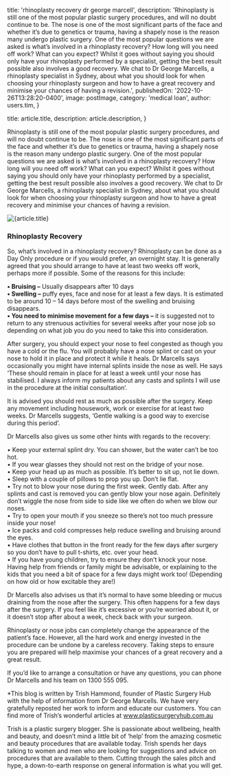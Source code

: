 
  title: 'rhinoplasty recovery dr george marcell',
  description: 'Rhinoplasty is still one of the most popular plastic surgery procedures, and will no doubt continue to be. The nose is one of the most significant parts of the face and whether it’s due to genetics or trauma, having a shapely nose is the reason many undergo plastic surgery. One of the most popular questions we are asked is what’s involved in a rhinoplasty recovery? How long will you need off work? What can you expect? Whilst it goes without saying you should only have your rhinoplasty performed by a specialist, getting the best result possible also involves a good recovery. We chat to Dr George Marcells, a rhinoplasty specialist in Sydney, about what you should look for when choosing your rhinoplasty surgeon and how to have a great recovery and minimise your chances of having a revision.',
  publishedOn: '2022-10-26T13:28:20-0400',
  image: postImage,
  category: 'medical loan',
  author: users.tim,
}

  title: article.title,
  description: article.description,
}


Rhinoplasty is still one of the most popular plastic surgery procedures, and will no doubt continue to be. The nose is one of the most significant parts of the face and whether it’s due to genetics or trauma, having a shapely nose is the reason many undergo plastic surgery. One of the most popular questions we are asked is what’s involved in a rhinoplasty recovery? How long will you need off work? What can you expect? Whilst it goes without saying you should only have your rhinoplasty performed by a specialist, getting the best result possible also involves a good recovery. We chat to Dr George Marcells, a rhinoplasty specialist in Sydney, about what you should look for when choosing your rhinoplasty surgeon and how to have a great recovery and minimise your chances of having a revision.

<Image src={postImage} alt={article.title} />

### Rhinoplasty Recovery

So, what’s involved in a rhinoplasty recovery? Rhinoplasty can be done as a Day Only procedure or if you would prefer, an overnight stay. It is generally agreed that you should arrange to have at least two weeks off work, perhaps more if possible. Some of the reasons for this include:

**• Bruising –** Usually disappears after 10 days  
**• Swelling –** puffy eyes, face and nose for at least a few days. It is estimated to be around 10 – 14 days before most of the swelling and bruising disappears.  
**• You need to minimise movement for a few days –** it is suggested not to return to any strenuous activities for several weeks after your nose job so depending on what job you do you need to take this into consideration.

After surgery, you should expect your nose to feel congested as though you have a cold or the flu. You will probably have a nose splint or cast on your nose to hold it in place and protect it while it heals. Dr Marcells says occasionally you might have internal splints inside the nose as well. He says ‘These should remain in place for at least a week until your nose has stabilised. I always inform my patients about any casts and splints I will use in the procedure at the initial consultation’.

It is advised you should rest as much as possible after the surgery. Keep any movement including housework, work or exercise for at least two weeks. Dr Marcells suggests, ‘Gentle walking is a good way to exercise during this period’.

Dr Marcells also gives us some other hints with regards to the recovery:

• Keep your external splint dry. You can shower, but the water can’t be too hot.  
• If you wear glasses they should not rest on the bridge of your nose.  
• Keep your head up as much as possible. It’s better to sit up, not lie down.  
• Sleep with a couple of pillows to prop you up. Don’t lie flat.  
• Try not to blow your nose during the first week. Gently dab. After any splints and cast is removed you can gently blow your nose again. Definitely don’t wiggle the nose from side to side like we often do when we blow our noses.  
• Try to open your mouth if you sneeze so there’s not too much pressure inside your nose!  
• Ice packs and cold compresses help reduce swelling and bruising around the eyes.  
• Have clothes that button in the front ready for the few days after surgery so you don’t have to pull t-shirts, etc. over your head.  
• If you have young children, try to ensure they don’t knock your nose. Having help from friends or family might be advisable, or explaining to the kids that you need a bit of space for a few days might work too! (Depending on how old or how excitable they are!)

Dr Marcells also advises us that it’s normal to have some bleeding or mucus draining from the nose after the surgery. This often happens for a few days after the surgery. If you feel like it’s excessive or you’re worried about it, or it doesn’t stop after about a week, check back with your surgeon.

Rhinoplasty or nose jobs can completely change the appearance of the patient’s face. However, all the hard work and energy invested in the procedure can be undone by a careless recovery. Taking steps to ensure you are prepared will help maximise your chances of a great recovery and a great result.

If you’d like to arrange a consultation or have any questions, you can phone Dr Marcells and his team on 1300 555 095.

\*This blog is written by Trish Hammond, founder of Plastic Surgery Hub with the help of information from Dr George Marcells. We have very gratefully reposted her work to inform and educate our customers. You can find more of Trish’s wonderful articles at www.plasticsurgeryhub.com.au

Trish is a plastic surgery blogger. She is passionate about wellbeing, health and beauty, and doesn’t mind a little bit of ‘help’ from the amazing cosmetic and beauty procedures that are available today. Trish spends her days talking to women and men who are looking for suggestions and advice on procedures that are available to them. Cutting through the sales pitch and hype, a down-to-earth response on general information is what you will get.
